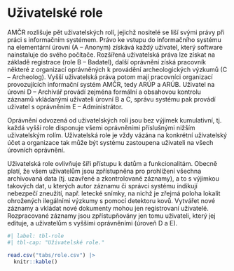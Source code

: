 # Uživatelské role {#sec-role}

AMČR rozlišuje pět uživatelských rolí, jejichž nositelé se liší svými právy při práci s informačním systémem. Právo ke vstupu do informačního systému na elementární úrovni (A – Anonym) získává každý uživatel, který software nainstaluje do svého počítače. Rozšířená uživatelská práva lze získat na základě registrace (role B – Badatel), další oprávnění získá pracovník některé z organizací oprávněných k provádění archeologických výzkumů (C – Archeolog). Vyšší uživatelská práva potom mají pracovníci organizací provozujících informační systém AMČR, tedy ARÚP a ARÚB. Uživatel na úrovni D – Archivář provádí zejména formální a obsahovou kontrolu záznamů vkládanými uživateli úrovní B a C, správu systému pak provádí uživatel s oprávněním E – Administrátor.

Oprávnění odvozená od uživatelských rolí jsou bez výjimek kumulativní, tj. každá vyšší role disponuje všemi oprávněními příslušnými nižším uživatelským rolím. Uživatelská role je vždy vázána na konkrétní uživatelský účet a organizace tak může být systému zastoupena uživateli na všech úrovních oprávnění.

Uživatelská role ovlivňuje šíři přístupu k datům a funkcionalitám. Obecně platí, že všem uživatelům jsou zpřístupněna pro prohlížení všechna archivovaná data (tj. uzavřené a zkontrolované záznamy), a to s výjimkou takových dat, u kterých autor záznamu či správci systému indikují nebezpečí zneužití, např. letecké snímky, na nichž je zřejmá poloha lokalit ohrožených ilegálními výzkumy s pomocí detektoru kovů. Vytvářet nové záznamy a vkládat nové dokumenty mohou jen registrovaní uživatelé. Rozpracované záznamy jsou zpřístupňovány jen tomu uživateli, který jej edituje, a uživatelům s vyššími oprávněními (úroveň D a E).

:::{.column-body-outset}
```r
#| label: tbl-role
#| tbl-cap: "Uživatelské role."

read.csv("tabs/role.csv") |>
  knitr::kable()
```
:::
